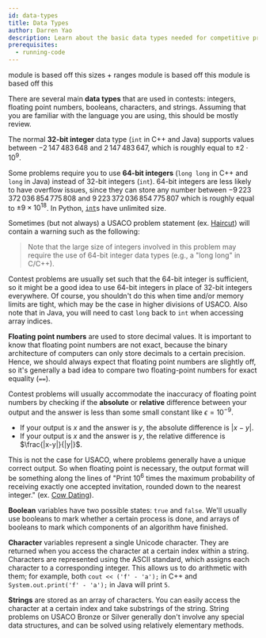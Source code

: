 ```yaml
---
id: data-types
title: Data Types
author: Darren Yao
description: Learn about the basic data types needed for competitive programming.
prerequisites:
  - running-code
---
```


<LanguageSection>

<CPPSection>

<Resources>
	<Resource source="IUSACO" title="2.2 - Data Types">
		module is based off this
	</Resource>
	<Resource source="CPH" title="1.3 - Working with numbers"></Resource>
	<Resource source="PAPS" title="2.3 - Variables & Types"></Resource>
	<Resource
		source="CPPR"
		title="Fundamental Types"
		url="https://en.cppreference.com/w/cpp/language/types"
	>
		sizes + ranges
	</Resource>
</Resources>

</CPPSection>

<JavaSection>

<Resources>
	<Resource source="IUSACO" title="2.2 - Data Types">
		module is based off this
	</Resource>
</Resources>

</JavaSection>

<PySection>

<Resources>
	<Resource source="IUSACO" title="2.2 - Data Types">
		module is based off this
	</Resource>
	<Resource starred source="Python" title="Built-in Types" url="https://docs.python.org/3/library/stdtypes.html">
	</Resource>
</Resources>

</PySection>

</LanguageSection>

<br />

<!-- <IncompleteSection>

insert table of data types?

</IncompleteSection> -->

There are several main **data types** that are used in contests: integers, floating point numbers, booleans, characters, and strings. Assuming that you are familiar with the language you are using, this should be mostly review.

The normal **32-bit integer** data type (`int` in C++ and Java) supports values between $−2\,147\,483\,648$ and $2\,147\,483\,647$, which is roughly equal to $\pm 2 \cdot 10^9$.

Some problems require you to use **64-bit integers** (`long long` in C++ and `long` in Java) instead of 32-bit integers (`int`). 64-bit integers are less likely to have overflow issues, since they can store any number between $-9\,223\,372\,036\,854\,775\,808$ and $9\,223\,372\,036\,854\,775\,807$ which is roughly equal to $\pm 9 \times 10^{18}$. In Python, [`int`](https://docs.python.org/3.4/library/stdtypes.html#numeric-types-int-float-complex)s have unlimited size.

Sometimes (but not always) a USACO problem statement (ex. [Haircut](http://www.usaco.org/index.php?page=viewproblem2&cpid=1041)) will contain a warning such as the following:

> Note that the large size of integers involved in this problem may require the use of 64-bit integer data types (e.g., a "long long" in C/C++).

Contest problems are usually set such that the 64-bit integer is sufficient, so it might be a good idea to use 64-bit integers in place of 32-bit integers everywhere. Of course, you shouldn't do this when time and/or memory limits are tight, which may be the case in higher divisions of USACO. Also note that in Java, you will need to cast `long` back to `int` when accessing array indices.

**Floating point numbers** are used to store decimal values. It is important to know that floating point numbers are not exact, because the binary architecture of computers can only store decimals to a certain precision. Hence, we should always expect that floating point numbers are slightly off, so it's generally a bad idea to compare two floating-point numbers for exact equality (`==`).

Contest problems will usually accommodate the inaccuracy of floating point numbers by checking if the **absolute** or **relative** difference between your output and the answer is less than some small constant like $\epsilon=10^{-9}$.

- If your output is $x$ and the answer is $y$, the absolute difference is $|x-y|$.
- If your output is $x$ and the answer is $y$, the relative difference is $\frac{|x-y|}{|y|}$.

This is not the case for USACO, where problems generally have a unique correct output. So when floating point is necessary, the output format will be something along the lines of "Print $10^6$ times the maximum probability of receiving exactly one accepted invitation, rounded down to the nearest integer." (ex. [Cow Dating](http://www.usaco.org/index.php?page=viewproblem2&cpid=924)).

**Boolean** variables have two possible states: `true` and `false`. We'll usually use booleans to mark whether a certain process is done, and arrays of booleans to mark which components of an algorithm have finished.

**Character** variables represent a single Unicode character. They are returned when you access the character at a certain index within a string. Characters are represented using the ASCII standard, which assigns each character to a corresponding integer. This allows us to do arithmetic with them; for example, both `cout << ('f' - 'a');` in C++ and `System.out.print('f' - 'a');` in Java will print `5`.

**Strings** are stored as an array of characters. You can easily access the character at a certain index and take substrings of the string. String problems on USACO Bronze or Silver generally don't involve any special data structures, and can be solved using relatively elementary methods.

